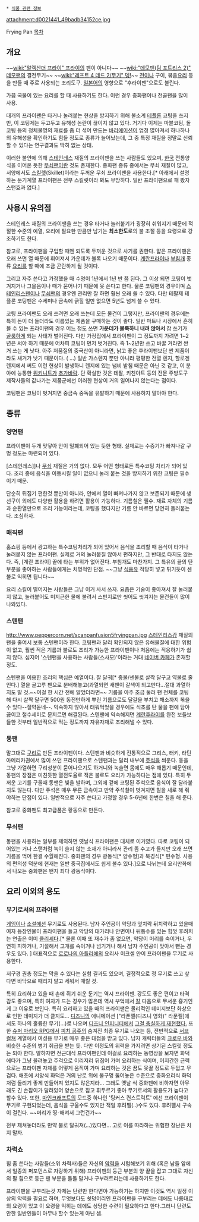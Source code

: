  * [[식품 관련 정보]]

attachment:d0021441_49badb34152ce.jpg

Frying Pan
[[목차]]
== 개요 ==
~~[[wiki:"알렉산더 프라이" 프라이]]의 팬이 아니다~~
~~[[wiki:"데모맨(팀 포트리스 2)" 데모팬]]의 결전무기~~ ~~[[wiki:"레프트 4 데드 2/무기" 뎅!]]~~
[[전]]이나 구이, 볶음[[요리]] 등을 만들 때 주로 사용되는 조리도구. [[일본어]]의 영향으로 "후라이팬"으로도 불린다.

가끔 국물이 있는 요리를 할 때 사용하기도 한다. 이런 경우 중화팬이나 전골팬을 많이 사용.

대개의 프라이팬은 타거나 눌러붙는 현상을 방지하기 위해 불소계 [[테플론]] 코팅을 쓰지만, 이 코팅제는 두고두고 유해성 논란이 끊이지 않고 있다. 거기다 이제는 마블코팅, 돌코팅 등의 정체불명의 재료를 좀 더 섞어 만드는 [[바리에이션]]이 엄청 많아져서 하나하나의 유해성을 확인하기도 힘들 정도로 종류가 늘어났는데, 그 중 특정 재질을 정말로 신뢰할 수 있다는 연구결과도 딱히 없는 상태. 

이러한 불안에 의해 [[스테인레스]] 재질의 프라이팬을 쓰는 사람들도 있으며, [[한국]] 전통양식을 이어온 듯한 [[무쇠]]팬이란 것도 존재한다. 중화팬 종류 중에서는 무쇠 재질이 많고, 서양에서도 [[스킬렛]](Skillet)이라는 두꺼운 무쇠 프라이팬을 사용한다.[* 아래에서 설명하는 둔기계열 프라이팬은 전부 스킬릿이라 봐도 무방하다. 일반 프라이팬으로 패 봤자 스턴효과 없다.]
== 사용시 유의점 ==
스테인레스 재질의 프라이팬을 쓰는 경우 타거나 눌러붙기가 굉장히 쉬워지기 때문에 적절한 수준의 예열, 요리에 필요한 만큼만 남기는 '''최소한도'''로의 불 조절 등을 요령으로 강조하기도 한다.

참고로, 프라이팬을 구입할 때엔 되도록 두꺼운 것으로 사기를 권한다. 얇은 프라이팬은 오래 쓰면 열 때문에 휘어져서 가운데가 볼록 나오기 때문이다. [[계란]]프라이나 [[부침개]] 종류 [[요리]]를 할 때에 조금 곤란하게 될 것이다.

그리고 자주 쓴다고 가정했을 때 수명이 1년에서 1년 반 쯤 된다. 그 이상 되면 코팅이 벗겨지거나 그을음이나 때가 묻어나기 때문에 못 쓴다고 한다. 물론 코팅팬의 경우이며 [[스테인리스]]팬이나 [[무쇠]]팬의 경우엔 관리만 잘 하면 훨씬 오래 쓸 수 있다. 다만 테팔제 테플론 코팅팬은 수세미나 금속에 긁힐 일만 없으면 5년도 넘게 쓸 수 있다.

코팅 프라이팬도 오래 쓰려면 오래 쓰는데 모든 물건이 그렇지만, 프라이팬의 경우에는 특히 돈이 더 들더라도 이름있는 제품을 구매하는 것이 좋다. 일반 마트나 시장에서 흔히 볼 수 있는 프라이팬의 경우 어느 정도 쓰면 '''가운데가 불룩하니 내려 앉아서''' 참 쓰기가 [[골룸]]하게 되는 사태가 벌어진다. 다만 가정집에서 프라이팬이 그 정도까지 가려면 1~2년은 써야 하기 때문에 어차피 코팅이 먼저 벗겨진다. 즉 1~2년만 쓰고 바꿀 거라면 싼 거 쓰는 게 낫다. 아주 저품질의 중국산이 아니라면, 낡고 좋은 후라이팬보단 싼 제품이라도 새거가 낫기 때문이다. ( ...) 일반 가스렌지 뿐만 아니라 평평한 전열 렌지, 할로겐 렌지에서 써도 이런 현상이 발생하니 렌지에 있는 냄비 받침 때문은 아닌 것 같고, 이 분야에 능통한 [[위키니트]]가 [[추가바람]]. 단 확실한 것은 테팔, 키친아트 등의 전문 주방도구 제작사들의 값나가는 제품군에선 이러한 현상이 거의 일어나지 않는다는 점이다.

코팅팬은 코팅이 벗겨지면 중금속 중독을 유발하기 때문에 사용하지 말아야 한다.
== 종류 ==
===  양면팬  === 
프라이팬이 두개 맞닿아 안이 밀폐되어 있는 듯한 형태. 실제로는 수증기가 빠져나갈 구멍 정도는 마련되어 있다.

[스테인레스]]나 [[무쇠]] 재질은 거의 없다. 모두 어떤 형태로든 특수코팅 처리가 되어 있다. 조리 중에 음식을 이동시킬 일이 없으니 눌러 붙는 것을 방지하기 위한 코팅은 필수이기 때문.

단순히 뒤집기 편한것 뿐만이 아니라, 안에서 열이 빠져나가지 않고 보존되기 때문에 생선구이 외에도 다양한 활용을 하려면 활용이 가능하다. 기름칠은 필수. 재료 자체의 기름과 순환열만으로 조리 가능이라는데, 코팅을 했다지만 기름 안 바르면 당연히 들러붙는다. 조심하자.
=== 매직팬 ===
홈쇼핑 등에서 광고하는 특수코팅처리가 되어 있어서 음식을 조리할 때 음식이 타거나 눌러붙지 않는 프라이팬. 실제로 거의 눌러붙질 않아서 편하지만, 그 반대로 타지도 않는다. 즉, [계란 프라이] 끝에 타는 부위가 없어진다. 부침개도 마찬가지. 그 특유의 끝의 탄 부분을 좋아하는 사람들에게는 치명적인 단점. ~~그냥 [[식용유]] 적당히 넣고 튀기듯이 센불로 익히면 됩니다~~

요리 스킬이 떨어지는 사람들은 그냥 이거 사서 쓰자. 요즘은 기술이 좋아져서 잘 눌러붙지 않고, 눌러붙어도 미지근한 물에 불려서 스펀지로만 씻어도 씻겨지는 물건들이 많이 나와있다. 
=== 스텐팬 ===
http://www.peppercorn.net/scanpanfusion5fryingpan.jpg
[[스테인리스강]] 재질의 팬을 줄여서 보통 스텐팬이라 한다. 코팅팬과 달리 확인되지 않은 유해물질에 대한 위험이 없고, 훨씬 적은 기름과 불로도 조리가 가능한 프라이팬이나 처음에는 적응하기가 쉽지 않다. 심지어 '스텐팬을 사용하는 사람들(스사모)'이라는 거대 [[네이버 카페]]가 존재할 정도. 

스텐팬을 이용한 조리의 핵심은 예열이다. 잘 달궈[* 중불/센불로 살짝 달구고 약불로 줄인다.] 열을 골고루 팬으로 분배해놓고(과열되면 새팬이 갈색이 되고만다...절대 과열하지도 말 것.~~이걸 한 시간 전에 알았더라면~~ 기름을 아주 조금 둘러 팬 전체를 코팅해 다시 살짝 달구면 500원 동전만하게 뿌린 기름으로도 달걀을 부치고 채소까지 볶을 수 있다--절약돋네--. 익숙하지 않아서 태워먹었을 경우에도 식초를 탄 물을 팬에 담아 끓이고 철수세미로 문지르면 해결된다. 스텐팬에 익숙해지면 [[계란후라이]]를 완전 보들보들한 것부터 일반적으로 먹는 정도까지 자유자재로 조리해낼 수 있다.
=== 동팬 ===
말그대로 [[구리]]로 만든 프라이팬이다. 스텐팬과 비슷하게 전통적으로 그리스, 터키, 라틴아메리카권에서 많이 쓰던 프라이팬으로 스텐팬과는 달리 내부에 [[주석]]을 씌운다. 동을 그냥 가열하면 구리성분이 묻어나오기도 하거니와 녹슬면 몸에도 매우 해롭기 때문인데, 동팬의 장점은 미친듯한 열전도율로 적은 불로도 요리가 가능하다는 점에 있다. 특히 두꺼운 고기를 구울때 동팬은 빛을 발하며, 그외에 겉에 코팅된 주석으로 음식이 잘 달라붙지도 않는다. 다만 주석은 매우 무른 금속이고 만약 주석칠이 벗겨지면 칠을 새로 해 줘야하는 단점이 있다. 일반적으로 자주 쓴다고 가정할 경우 5-6년에 한번은 칠을 해 준다.

참고로 중화팬도 최고급품은 황동으로 만든다.
=== 무쇠팬 ===
동팬을 사용하는 일부를 제외하면 옛날식 프라이팬은 대체로 이거였다. 따로 코팅이 되어있는 거나 스탠처럼 녹이 슬지 않는 소재가 아니라서 관리 좀 수고가 들지만 오래 쓰면 기름을 먹어 한결 수월해진다. 중화팬의 경우 광동식[* 양수형]과 북경식[* 편수형. 사용의 편의성 덕분에 현재는 일반 중국집에서도 쉽게 볼수 있다.]으로 나뉘는데 요리만화에서 나오는 중화팬은 왠지 죄다 광동식이다.


== 요리 이외의 용도 ==
=== 무기로서의 프라이팬 ===
[[게임]]이나 [[소설]]에선 무기로도 사용된다. 남자 주인공이 악당과 엎치락 뒤치락하고 있을때 여자 등장인물이 프라이팬을 들고 악당의 대가리나 안면이나 뒤통수를 있는 힘껏 후려치는 연출은 이미 [[클리셰]]다.[* 물론 이때 또 재수가 좀 없으면, 악당이 머리를 숙이거나, 우연히 피하거나, 기절해서 고개를 숙이거나 넘기거나 해서 남자 주인공이 맞아서 뻗는 경우도 있다. ] 대표적으로 [[로로나의 아틀리에]]의 요리사 이크셀 얀이 프라이팬을 무기로 사용한다.

저구경 권총 정도는 막을 수 있다는 실험 결과도 있으며, 결정적으로 정 무기로 쓰고 샆다면 바닥으로 때리지 말고 세워서 때릴 것.

특히 요리하고 있을 때 손에 쥐기 쉬운 둔기는 역시 프라이팬. 강도도 좋은 편이고 타격감도 좋으며, 특히 여자가 드는 경우가 많은데 역시 부엌에서 [[칼]] 다음으로 무서운 흉기인게 그 이유로 보인다. 특히 요리하고 있을 때의 프라이팬은 물리적인 데미지보단 화상으로 인한 데미지가 더 클지도... [[디즈니]]의 애니메이션 ["라푼젤(디즈니 영화)" 라푼젤]에서도 하나의 훌륭한 무기(...)로 나오며 [[디즈니 인피니티]]에서 [http://youtu.be/bcjcsZk0kVs/ 그걸 충실하게 재현했다.] 또한 [[슈퍼 마리오 RPG]]에서 [[피치 공주]]의 숨겨진 최종 무기로 나오는 등, 전반적으로 [[서브컬쳐]] 계열에서 여성용 무기로 매우 좋은 대접을 받고 있다. 남자 캐릭터들의 [[크로우 바]]와 비슷한 수준의 병기 취급을 받는 듯. 
다만 이정도의 위력을 가지려면 상기된 스킬릿 정도는 되야 한다. 말하자면 전근대식 프라이팬인데 이걸로 요리하는 동영상을 보자면 화덕에다가 그냥 올려놓고 주걱으로 이리저리 뒤집어 가며 요리하는 식이며, 어지간한 근력으로는 프라이팬 자체를 어떻게 움직여 가며 요리하는 것은 꿈도 못꿀 정도로 두껍고 무겁다. 애초에 서양식 화덕은 거의 난로 위에 불구멍 뚫어놓은 수준으로 중화요리식 화덕처럼 돌리기 좋게 만들어져 있지도 않은지라... 그래도 옛날 식 중화팬에 비하자면 아무래도 긴 손잡이가 달려있어 양손으로 잡고 휘두르기 좋아 무기로서의 활용도가 높다고 할수 있다. 또한, [[마인크래프트]]의 모드중 하나인 '팅커스 컨스트럭트' 에선 프라이팬이 무기로 구현되었는데, 음식을 구울수도 있지만 적일 후려팰(..)수도 있다. 후려팰시 구속이 걸린다. ~~머리가 띵-해져서 그런건가~~

전부 제쳐놓더라도 만약 불로 달궈져(...)있다면... 고로 이를 따라하는 위험한 장난은 치지 말자.

=== 차력쇼 ===
힘 좀 쓴다는 사람들(소위 차력사)들은 자신의 [[악력]]을 시험해보기 위해 (혹은 남들 앞에서 일종의 퍼포먼스로 자랑하기 위해) 프라이팬의 둥근 부분의 양 끝을 잡고 그대로 자신의 팔 힘으로 둥근 팬 부분을 돌돌 말거나 구부려트리는데 사용하기도 한다.


프라이팬을 구부리는것 자체는 단련만 한다면야 가능하기는 하지만 이것도 역시 일정 이상의 악력을 필요로 하며, 무엇보다도 쇳덩어리인 프라이팬을 구부리는 데에도 나름대료의 요령이 있고 이 요령을 익히는 데에도 상당한 수련이 필요하다고 한다.그러니 단련도 안한 일반인들이 아무나 할수 있는게 아닌 셈.



